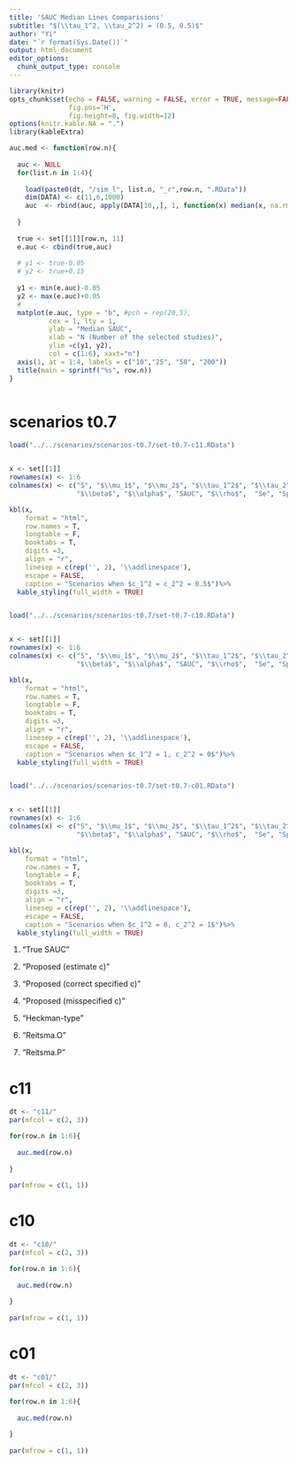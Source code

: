 ```yaml
---
title: 'SAUC Median Lines Comparisions'
subtitle: "$(\\tau_1^2, \\tau_2^2) = (0.5, 0.5)$"
author: "Yi"
date: "`r format(Sys.Date())`"
output: html_document
editor_options:
  chunk_output_type: console
---
```


```r
library(knitr)
opts_chunk$set(echo = FALSE, warning = FALSE, error = TRUE, message=FALSE, comment="", 
               fig.pos='H', 
               fig.height=8, fig.width=12)
options(knitr.kable.NA = ".")
library(kableExtra)

auc.med <- function(row.n){
  
  auc <- NULL
  for(list.n in 1:4){
    
    load(paste0(dt, "/sim_l", list.n, "_r",row.n, ".RData"))
    dim(DATA) <- c(11,6,1000)
    auc  <- rbind(auc, apply(DATA[10,,], 1, function(x) median(x, na.rm = TRUE)))
            
  }
  
  true <- set[[1]][row.n, 11]
  e.auc <- cbind(true,auc)
  
  # y1 <- true-0.05
  # y2 <- true+0.15
  
  y1 <- min(e.auc)-0.05
  y2 <- max(e.auc)+0.05
  # 
  matplot(e.auc, type = "b", #pch = rep(20,5),
          cex = 1, lty = 1, 
          ylab = "Median SAUC", 
          xlab = "N (Number of the selected studies)",
          ylim =c(y1, y2),
          col = c(1:6), xaxt="n")
  axis(1, at = 1:4, labels = c("10","25", "50", "200"))
  title(main = sprintf("%s", row.n))
}



```

# scenarios t0.7

```r
load("../../scenarios/scenarios-t0.7/set-t0.7-c11.RData")


x <- set[[1]]
rownames(x) <- 1:6
colnames(x) <- c("S", "$\\mu_1$", "$\\mu_2$", "$\\tau_1^2$", "$\\tau_2^2$", "$\\tau_{12}$", "$c_1^2$", "$c_2^2$",
                 "$\\beta$", "$\\alpha$", "SAUC", "$\\rho$",  "Se", "Sp")

kbl(x, 
    format = "html",
    row.names = T,
    longtable = F, 
    booktabs = T, 
    digits =3,
    align = "r",
    linesep = c(rep('', 2), '\\addlinespace'),
    escape = FALSE,
    caption = "Scenarios when $c_1^2 = c_2^2 = 0.5$")%>% 
  kable_styling(full_width = TRUE)


load("../../scenarios/scenarios-t0.7/set-t0.7-c10.RData")


x <- set[[1]]
rownames(x) <- 1:6
colnames(x) <- c("S", "$\\mu_1$", "$\\mu_2$", "$\\tau_1^2$", "$\\tau_2^2$", "$\\tau_{12}$", "$c_1^2$", "$c_2^2$",
                 "$\\beta$", "$\\alpha$", "SAUC", "$\\rho$",  "Se", "Sp")

kbl(x, 
    format = "html",
    row.names = T,
    longtable = F, 
    booktabs = T, 
    digits =3,
    align = "r",
    linesep = c(rep('', 2), '\\addlinespace'),
    escape = FALSE,
    caption = "Scenarios when $c_1^2 = 1, c_2^2 = 0$")%>% 
  kable_styling(full_width = TRUE)


load("../../scenarios/scenarios-t0.7/set-t0.7-c01.RData")


x <- set[[1]]
rownames(x) <- 1:6
colnames(x) <- c("S", "$\\mu_1$", "$\\mu_2$", "$\\tau_1^2$", "$\\tau_2^2$", "$\\tau_{12}$", "$c_1^2$", "$c_2^2$",
                 "$\\beta$", "$\\alpha$", "SAUC", "$\\rho$",  "Se", "Sp")

kbl(x, 
    format = "html",
    row.names = T,
    longtable = F, 
    booktabs = T, 
    digits =3,
    align = "r",
    linesep = c(rep('', 2), '\\addlinespace'),
    escape = FALSE,
    caption = "Scenarios when $c_1^2 = 0, c_2^2 = 1$")%>% 
  kable_styling(full_width = TRUE)
```

1. "True SAUC"

2. "Proposed (estimate c)" 

3. "Proposed (correct specified c)"

4. "Proposed (misspecified c)" 

5. "Heckman-type"

6. "Reitsma.O"

7. "Reitsma.P"


# c11

```r
dt <- "c11/"
par(mfcol = c(2, 3))

for(row.n in 1:6){
  
  auc.med(row.n)
  
}
  
par(mfrow = c(1, 1))

```


# c10

```r
dt <- "c10/"
par(mfcol = c(2, 3))

for(row.n in 1:6){
  
  auc.med(row.n)
  
}
  
par(mfrow = c(1, 1))

```

# c01

```r
dt <- "c01/"
par(mfcol = c(2, 3))

for(row.n in 1:6){
  
  auc.med(row.n)
  
}
  
par(mfrow = c(1, 1))

```